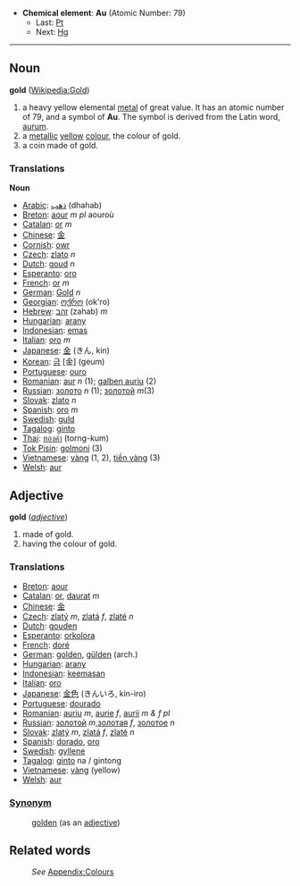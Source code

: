 *'''Chemical element''': '''Au''' (Atomic Number: 79)
**Last: [[Platinum|Pt]]
**Next: [[Mercury|Hg]]
----
== Noun ==
'''gold''' ([[en:Gold|Wikipedia:Gold]])

#a heavy yellow elemental [[metal]] of great value.  It has an atomic number of 79, and a symbol of '''Au'''.  The symbol is derived from the Latin word, [[aurum]].
#a [[metallic]] [[yellow]] [[color|colour]], the colour of gold.
#a coin made of gold.


===Translations===

'''Noun'''
* [[Arabic]]: [[ذهب]] (dhahab)
* [[Breton]]: [[aour]] ''m'' ''pl'' aouroù
* [[Catalan]]: [[or]] ''m''
* [[Chinese]]: [[金]]
* [[Cornish]]: [[owr]]
* [[Czech]]: [[zlato]] ''n''
* [[Dutch]]: [[goud]] ''n''
* [[Esperanto]]: [[oro]]
* [[French]]: [[or]] ''m''
* [[German]]: [[Gold]] ''n''
* [[Georgian]]: [[ოქრო]] (ok'ro)
* [[Hebrew]]: [[זהב]] (zahab) ''m''
* [[Hungarian]]: [[arany]]
* [[Indonesian]]: [[emas]]
* [[Italian]]: [[oro]] ''m''
* [[Japanese]]: [[金]] (きん, kin)
* [[Korean]]: [[금]] [金] (geum)
* [[Portuguese]]: [[ouro]]
* [[Romanian]]: [[aur]] ''n'' (1); [[galben auriu]] (2)
* [[Russian]]: [[золото]] ''n'' (1); [[золотой]] ''m''(3)
* [[Slovak]]: [[zlato]] ''n''
* [[Spanish]]: [[oro]] ''m''
* [[Swedish]]: [[guld]]
* [[Tagalog]]: [[ginto]]
* [[Thai]]: [[ทองคำ]] (torng-kum)
* [[Tok Pisin]]: [[golmoni]] (3)
* [[Vietnamese]]: [[vàng]] (1, 2), [[tiền vàng]] (3)
* [[Welsh]]: [[aur]]

==Adjective==
;'''gold''' (''[[adjective]]'')
#made of gold.
#having the colour of gold.

===Translations===
* [[Breton]]: [[aour]]
* [[Catalan]]: [[or]], [[daurat]] ''m''
* [[Chinese]]: [[金]]
* [[Czech]]: [[zlatý]] ''m'', [[zlatá]] ''f'', [[zlaté]] ''n''
* [[Dutch]]: [[gouden]]
* [[Esperanto]]: [[orkolora]]
* [[French]]: [[doré]]
* [[German]]: [[golden]], [[gülden]] (arch.)
* [[Hungarian]]: [[arany]]
* [[Indonesian]]: [[emas|keemasan]]
* [[Italian]]: [[oro]]
* [[Japanese]]: [[金色]] (きんいろ, kin-iro)
* [[Portuguese]]: [[dourado]]
* [[Romanian]]: [[auriu]] ''m'', [[aurie]] ''f'', [[aurii]] ''m & f pl''
* [[Russian]]: [[золотой]] ''m'',[[золотая]] ''f'', [[золотое]] ''n''
* [[Slovak]]: [[zlatý]] ''m'', [[zlatá]] ''f'', [[zlaté]] ''n''
* [[Spanish]]: [[dorado]], [[oro]]
* [[Swedish]]: [[gyllene]]
* [[Tagalog]]: [[ginto]] na / gintong
* [[Vietnamese]]: [[vàng]] (yellow)
* [[Welsh]]: [[aur]]

===[[Synonym]]===
:[[golden]] (as an [[adjective]])

==Related words==
:''See'' [[Wiktionary_Appendix:Colours|Appendix:Colours]]